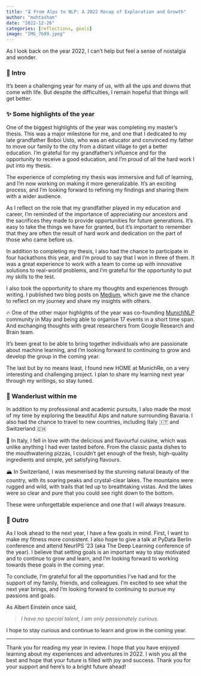 ```yaml
---
title: "⏳ From Alps to NLP: A 2022 Recap of Exploration and Growth"
author: "muhtasham"
date: "2022-12-26"
categories: [reflections, goals]
image: "IMG_7689.jpeg"
---
```


As I look back on the year 2022, I can't help but feel a sense of nostalgia and wonder. 

### 🌊 Intro

It's been a challenging year for many of us, with all the ups and downs that come with life. But despite the difficulties, I remain hopeful that things will get better.

### ✨ Some highlights of the year

One of the biggest highlights of the year was completing my master's thesis. This was a major milestone for me, and one that I dedicated to my late grandfather Boboi Usto, who was an educator and convinced my father to move our family to the city from a distant village to get a better education. I'm grateful for my grandfather's influence and for the opportunity to receive a good education, and I'm proud of all the hard work I put into my thesis. 

The experience of completing my thesis was immersive and full of learning, and I'm now working on making it more generalizable. It's an exciting process, and I'm looking forward to refining my findings and sharing them with a wider audience.

As I reflect on the role that my grandfather played in my education and career, I'm reminded of the importance of appreciating our ancestors and the sacrifices they made to provide opportunities for future generations. It's easy to take the things we have for granted, but it's important to remember that they are often the result of hard work and dedication on the part of those who came before us.

In addition to completing my thesis, I also had the chance to participate in four hackathons this year, and I'm proud to say that I won in three of them. It was a great experience to work with a team to come up with innovative solutions to real-world problems, and I'm grateful for the opportunity to put my skills to the test.

I also took the opportunity to share my thoughts and experiences through writing. I published two blog posts on [Medium](https://medium.com/@muhtasham32), which gave me the chance to reflect on my journey and share my insights with others.


🔥 One of the other major highlights of the year was co-founding [MunichNLP](https://munich-nlp.github.io/) community in May and  being able to organise 17 events in a short time span. And exchanging thoughts with great researchers from Google Research and Brain team.


It's been great to be able to bring together individuals who are passionate about machine learning, and I'm looking forward to continuing to grow and develop the group in the coming year.

The last but by no means least, I found new HOME at MunichRe, on a very interesting and challenging project. I plan to share my learning next year through my writings,  so stay tuned. 

### 🌄 Wanderlust within me

In addition to my professional and academic pursuits, I also made the most of my time by exploring the beautiful Alps and nature surrounding Bavaria. I also had the chance to travel to new countries, including Italy 🇮🇹 and Switzerland 🇨🇭 

🍝 In Italy, I fell in love with the delicious and flavourful cuisine, which was unlike anything I had ever tasted before. From the classic pasta dishes to the mouthwatering pizzas, I couldn't get enough of the fresh, high-quality ingredients and simple, yet satisfying flavours.



🏔️ In Switzerland, I was mesmerised by the stunning natural beauty of the country, with its soaring peaks and crystal-clear lakes.  The mountains were rugged and wild, with trails that led up to breathtaking vistas. And the lakes were so clear and pure that you could see right down to the bottom.


These were unforgettable experience and one that I will always treasure.

### 🧩 Outro

As I look ahead to the next year, I have a few goals in mind. First, I want to make my fitness more consistent. I also hope to give a talk at PyData Berlin conference and attend NeurIPS ‘23 (aka The Deep Learning conference of the year). I believe that setting goals is an important way to stay motivated and to continue to grow and learn, and I'm looking forward to working towards these goals in the coming year.

To conclude,  I'm grateful for all the opportunities I've had and for the support of my family, friends, and colleagues. I'm excited to see what the next year brings, and I'm looking forward to continuing to pursue my passions and goals. 

As Albert Einstein once said, 

> *I have no special talent, I am only passionately curious.*
> 

I hope to stay curious and continue to learn and grow in the coming year.

---

Thank you for reading my year in review. I hope that you have enjoyed learning about my experiences and adventures in 2022. I wish you all the best and hope that your future is filled with joy and success. Thank you for your support and here's to a bright future ahead!
